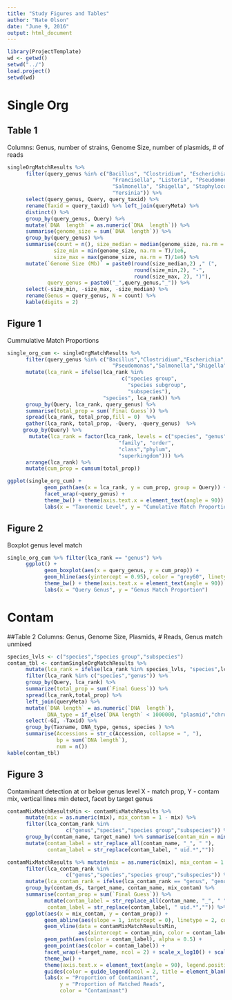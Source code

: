 ```yaml
---
title: "Study Figures and Tables"
author: "Nate Olson"
date: "June 9, 2016"
output: html_document
---
```


```r
library(ProjectTemplate)
wd <- getwd()
setwd("../")
load.project()
setwd(wd)
```

# Single Org
## Table 1
Columns: Genus, number of strains, Genome Size, number of plasmids, # of reads
```r
singleOrgMatchResults %>% 
      filter(query_genus %in% c("Bacillus", "Clostridium", "Escherichia", 
                                  "Francisella", "Listeria", "Pseudomonas", 
                                  "Salmonella", "Shigella", "Staphylococcus", 
                                  "Yersinia")) %>% 
      select(query_genus, Query, query_taxid) %>% 
      rename(Taxid = query_taxid) %>% left_join(queryMeta) %>% 
      distinct() %>% 
      group_by(query_genus, Query) %>% 
      mutate(`DNA  length` = as.numeric(`DNA  length`)) %>% 
      summarise(genome_size = sum(`DNA  length`)) %>% 
      group_by(query_genus) %>% 
      summarise(count = n(), size_median = median(genome_size, na.rm = T)/1e6, 
               size_min = min(genome_size, na.rm = T)/1e6, 
               size_max = max(genome_size, na.rm = T)/1e6) %>% 
      mutate(`Genome Size (Mb)` = paste0(round(size_median,2) ," (", 
                                         round(size_min,2), "-", 
                                         round(size_max, 2), ")"),
             query_genus = paste0("_",query_genus,"_")) %>% 
      select(-size_min, -size_max, -size_median) %>% 
      rename(Genus = query_genus, N = count) %>% 
      kable(digits = 2)
```

## Figure 1
Cummulative Match Proportions
```r
single_org_cum <- singleOrgMatchResults %>%
      filter(query_genus %in% c("Bacillus","Clostridium","Escherichia","Francisela","Listeria",
                                  "Pseudomonas","Salmonella","Shigella","Staphylococcus","Yersinia")) %>% 
      mutate(lca_rank = ifelse(lca_rank %in% 
                                     c("species group", 
                                       "species subgroup", 
                                       "subspecies"), 
                               "species", lca_rank)) %>% 
      group_by(Query, lca_rank, query_genus) %>% 
      summarise(total_prop = sum(`Final Guess`)) %>% 
      spread(lca_rank, total_prop,fill = 0)  %>% 
      gather(lca_rank, total_prop, -Query, -query_genus)  %>% 
     group_by(Query) %>% 
       mutate(lca_rank = factor(lca_rank, levels = c("species", "genus", 
                                    "family", "order", 
                                    "class","phylum",
                                    "superkingdom"))) %>%
      arrange(lca_rank) %>% 
      mutate(cum_prop = cumsum(total_prop))
```

```r
ggplot(single_org_cum) + 
            geom_path(aes(x = lca_rank, y = cum_prop, group = Query)) +
            facet_wrap(~query_genus) + 
            theme_bw() + theme(axis.text.x = element_text(angle = 90)) +
            labs(x = "Taxonomic Level", y = "Cumulative Match Proportion")
```

## Figure 2 
Boxplot genus level match
```r
single_org_cum %>% filter(lca_rank == "genus") %>% 
      ggplot() + 
            geom_boxplot(aes(x = query_genus, y = cum_prop)) + 
            geom_hline(aes(yintercept = 0.95), color = "grey60", linetype = 2) + 
            theme_bw() + theme(axis.text.x = element_text(angle = 90)) +
            labs(x = "Query Genus", y = "Genus Match Proportion")
```


# Contam
##Table 2
Columns: Genus, Genome Size, Plasmids, # Reads, Genus match unmixed

```r
species_lvls <- c("species","species group","subspecies")
contam_tbl <- contamSingleOrgMatchResults %>% 
      mutate(lca_rank = ifelse(lca_rank %in% species_lvls, "species",lca_rank)) %>% 
      filter(lca_rank %in% c("species","genus")) %>% 
      group_by(Query, lca_rank) %>% 
      summarize(total_prop = sum(`Final Guess`)) %>% 
      spread(lca_rank,total_prop) %>% 
      left_join(queryMeta) %>% 
      mutate(`DNA length` = as.numeric(`DNA  length`),
             DNA_type = if_else(`DNA length` < 1000000, "plasmid","chromosome")) %>% 
      select(-GI, -Taxid) %>% 
      group_by(Taxname, DNA_type, genus, species ) %>% 
      summarise(Accessions = str_c(Accession, collapse = ", "),
                bp = sum(`DNA length`),
                num = n())
kable(contam_tbl)
```


## Figure 3
Contaminant detection at or below genus level
X - match prop, Y - contam mix, vertical lines min detect, facet by target genus
```r
contamMixMatchResultsMin <- contamMixMatchResults %>% 
      mutate(mix = as.numeric(mix), mix_contam = 1 - mix) %>% 
      filter(lca_contam_rank %in% 
                   c("genus","species","species group","subspecies")) %>% 
      group_by(contam_name, target_name) %>% summarise(contam_min = min(mix_contam)) %>% 
      mutate(contam_label = str_replace_all(contam_name, "_", " "),
             contam_label = str_replace(contam_label, " uid.*",""))

contamMixMatchResults %>% mutate(mix = as.numeric(mix), mix_contam = 1 - mix) %>% 
      filter(lca_contam_rank %in% 
                   c("genus","species","species group","subspecies")) %>% 
      mutate(lca_contam_rank = ifelse(lca_contam_rank == "genus", "genus","species")) %>% 
      group_by(contam_ds, target_name, contam_name, mix_contam) %>%
      summarise(contam_prop = sum(`Final Guess`)) %>% 
            mutate(contam_label = str_replace_all(contam_name, "_", " "),
             contam_label = str_replace(contam_label, " uid.*","")) %>% 
      ggplot(aes(x = mix_contam, y = contam_prop)) +
            geom_abline(aes(slope = 1, intercept = 0), linetype = 2, color = "grey60") +
            geom_vline(data = contamMixMatchResultsMin, 
                       aes(xintercept = contam_min, color = contam_label), linetype = 3) +
            geom_path(aes(color = contam_label), alpha = 0.5) + 
            geom_point(aes(color = contam_label)) + 
            facet_wrap(~target_name, ncol = 2) + scale_x_log10() + scale_y_log10() + 
            theme_bw() +
            theme(axis.text.x = element_text(angle = 90), legend.position = "bottom") +
            guides(color = guide_legend(ncol = 2, title = element_blank())) + 
            labs(x = "Proportion of Contaminant",
                 y = "Proportion of Matched Reads", 
                 color = "Contaminant")
```

